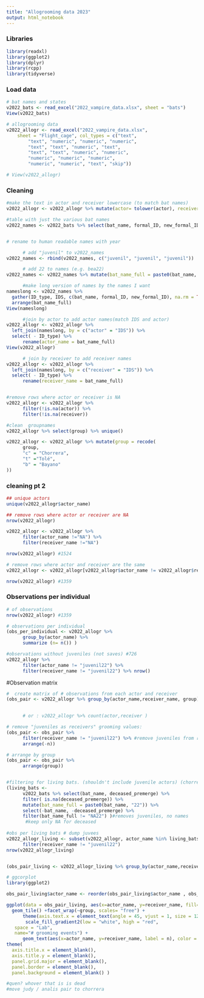 ```yaml
---
title: "Allogrooming data 2023"
output: html_notebook
---
```



### Libraries
```r
library(readxl)
library(ggplot2)
library(dplyr)
library(rcpp)
library(tidyverse)

```

### Load data
```r
# bat names and states
v2022_bats <- read_excel("2022_vampire_data.xlsx", sheet = "bats")
View(v2022_bats) 

# allogrooming data
v2022_allogr <- read_excel("2022_vampire_data.xlsx", 
    sheet = "Flight_cage", col_types = c("text", 
        "text", "numeric", "numeric", "numeric", 
        "text", "text", "numeric", "text", 
        "text", "text", "numeric", "numeric", 
        "numeric", "numeric", "numeric", 
        "numeric", "numeric", "text", "skip"))

# View(v2022_allogr)  

```

### Cleaning 
```r


#make the text in actor and receiver lowercase (to match bat names)
v2022_allogr <- v2022_allogr %>% mutate(actor= tolower(actor), receiver = tolower(receiver)) 

#table with just the various bat names 
v2022_names <- v2022_bats %>% select(bat_name, formal_ID, new_formal_ID)


# rename to human readable names with year

      # add "juvenil" to v2022_names
v2022_names <- rbind(v2022_names, c("juvenil", "juvenil", "juvenil"))

      # add 22 to names (e.g. bea22)
v2022_names <- v2022_names %>% mutate(bat_name_full = paste0(bat_name, "22"))

      #make long version of names by the names I want 
nameslong <- v2022_names %>%
  gather(ID_type, IDS, c(bat_name, formal_ID, new_formal_ID), na.rm = TRUE) %>%
  arrange(bat_name_full)
View(nameslong)

      #join by actor to add actor names(match IDS and actor)
v2022_allogr <- v2022_allogr %>%
  left_join(nameslong, by = c("actor" = "IDS")) %>%
  select( - ID_type) %>%
      rename(actor_name = bat_name_full)
View(v2022_allogr)

      # join by receiver to add receiver names
v2022_allogr <- v2022_allogr %>%
  left_join(nameslong, by = c("receiver" = "IDS")) %>%
  select( - ID_type) %>%
      rename(receiver_name = bat_name_full)


#remove rows where actor or receiver is NA
v2022_allogr <- v2022_allogr %>%
      filter(!is.na(actor)) %>%
      filter(!is.na(receiver))

#clean  groupnames
v2022_allogr %>% select(group) %>% unique()

v2022_allogr <- v2022_allogr %>% mutate(group = recode(
      group,
      "c" = "Chorrera",
      "t" ="Tolé",
      "b" = "Bayano"
))


```

### cleaning pt 2
```r
## unique actors
unique(v2022_allogr$actor_name)

## remove rows where actor or receiver are NA
nrow(v2022_allogr)

v2022_allogr <- v2022_allogr %>%
      filter(actor_name !="NA") %>%
      filter(receiver_name !="NA")

nrow(v2022_allogr) #1524

# remove rows where actor and receiver are the same 
v2022_allogr <- v2022_allogr[v2022_allogr$actor_name != v2022_allogr$receiver_name, ]

nrow(v2022_allogr) #1359


```

### Observations per individual
```r

# of observations
nrow(v2022_allogr) #1359

# observations per individual
(obs_per_individual <- v2022_allogr %>%
      group_by(actor_name) %>%
      summarize (n= n()) )

#observations without juveniles (not saves) #726
v2022_allogr %>% 
      filter(actor_name != "juvenil22") %>%
      filter(receiver_name != "juvenil22") %>% nrow()

```

#Observation matrix
```r
#  create matrix of # observations from each actor and receiver
(obs_pair <- v2022_allogr %>% group_by(actor_name,receiver_name, group) %>% summarise(n = n()))

      
      # or : v2022_allogr %>% count(actor,receiver )

# remove "juveniles as receivers" grooming values: 
(obs_pair <- obs_pair %>%
      filter(receiver_name != "juvenil22") %>% #remove juveniles from receivers (most of juvees)
      arrange(-n))

# arrange by group
(obs_pair <- obs_pair %>%
      arrange(group))


#filtering for living bats. (shouldn't include juvenile actors) (chorrera, tole,)
(living_bats <- 
      v2022_bats %>% select(bat_name, deceased_premerge) %>%
      filter( is.na(deceased_premerge)) %>%
      mutate(bat_name_full = paste0(bat_name, "22")) %>%
      select(-bat_name, -deceased_premerge) %>%
      filter(bat_name_full != "NA22") )#removes juveniles, no names
       #keep only NA for deceased
    
#obs per living bats # dump juvees
v2022_allogr_living <- subset(v2022_allogr, actor_name %in% living_bats$bat_name_full) %>%
      filter(receiver_name != "juvenil22")
nrow(v2022_allogr_living)


(obs_pair_living <- v2022_allogr_living %>% group_by(actor_name,receiver_name, group) %>% summarise(n = n()))


```

```r
# ggcorplot
library(ggplot2)

obs_pair_living$actor_name <- reorder(obs_pair_living$actor_name , obs_pair_living$n)

ggplot(data = obs_pair_living, aes(x=actor_name, y=receiver_name, fill=n)) + 
  geom_tile() +facet_wrap(~group, scales= "free") +
      theme(axis.text.x = element_text(angle = 45, vjust = 1, size = 12, hjust = 1)) +
       scale_fill_gradient2(low = "white", high = "red", 
   space = "Lab", 
   name="# grooming events") +
      geom_text(aes(x=actor_name, y=receiver_name, label = n), color = "black", size = 4) +
theme(
  axis.title.x = element_blank(),
  axis.title.y = element_blank(),
  panel.grid.major = element_blank(),
  panel.border = element_blank(),
  panel.background = element_blank() )

#quen? whover that is is dead
#move judy / analis pair to chorrera


```



